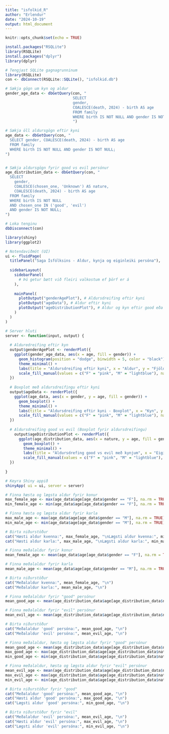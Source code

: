 ```yaml
---
title: "isfolkid_R"
author: "Erlendur"
date: "2024-10-19"
output: html_document
---
```


```r
knitr::opts_chunk$set(echo = TRUE)
```

```r
install.packages("RSQLite")
library(RSQLite)
install.packages("dplyr")
library(dplyr)
```

```r
# Tengjast SQLite gagnagrunninum
library(RSQLite)
con <- dbConnect(RSQLite::SQLite(), "isfolkid.db")

# Sækja gögn um kyn og aldur
gender_age_data <- dbGetQuery(con, "
                              SELECT
                              gender, 
                              COALESCE(death, 2024) - birth AS age
                              FROM family
                              WHERE birth IS NOT NULL AND gender IS NOT NULL;
                              ")

# Sækja öll aldursgögn eftir kyni
age_data <- dbGetQuery(con, "
  SELECT gender, COALESCE(death, 2024) - birth AS age
  FROM family
  WHERE birth IS NOT NULL AND gender IS NOT NULL;
")


# Sækja aldursgögn fyrir good vs evil persónur
age_distribution_data <- dbGetQuery(con, "
  SELECT
    gender,
    COALESCE(chosen_one, 'Unknown') AS nature, 
    COALESCE(death, 2024) - birth AS age
  FROM family
  WHERE birth IS NOT NULL
  AND chosen_one IN ('good', 'evil')
  AND gender IS NOT NULL;
")

# Loka tenginu
dbDisconnect(con)
```

```r
library(shiny)
library(ggplot2)

# Notendaviðmót (UI)
ui <- fluidPage(
  titlePanel("Saga Ísfólksins - Aldur, kynja og eiginleiki persóna"),
  
  sidebarLayout(
    sidebarPanel(
      # Þú getur bætt við fleiri valkostum ef þörf er á
    ),
    
    mainPanel(
      plotOutput("genderAgePlot"), # Aldursdreifing eftir kyni
      plotOutput("ageData"), # Aldur eftir kyni
      plotOutput("ageDistributionPlot"), # Aldur og kyn eftir good eða evil
    )
  )
)

# Server hluti
server <- function(input, output) {
  
  # Alduredreifing eftir kyn
  output$genderAgePlot <- renderPlot({
    ggplot(gender_age_data, aes(x = age, fill = gender)) +
      geom_histogram(position = "dodge", binwidth = 5, color = "black") +
      theme_minimal() +
      labs(title = "Aldursdreifing eftir kyni", x = "Aldur", y = "Fjöldi") +
      scale_fill_manual(values = c("F" = "pink", "M" = "lightblue"), name = "Kyn")
  })
  
  # Boxplot með aldursdreifingu eftir kyni
  output$ageData <- renderPlot({
    ggplot(age_data, aes(x = gender, y = age, fill = gender)) +
      geom_boxplot() +
      theme_minimal() +
      labs(title = "Aldursdreifing eftir kyni - Boxplot", x = "Kyn", y = "Aldur") +
      scale_fill_manual(values = c("F" = "pink", "M" = "lightblue"), name = "Kyn")
  })
    
  # Aldursdreifing good vs evil (Boxplot fyrir aldursdreifingu)
    output$ageDistributionPlot <- renderPlot({
      ggplot(age_distribution_data, aes(x = nature, y = age, fill = gender)) +
        geom_boxplot() +
        theme_minimal() +
        labs(title = "Aldursdrefing good vs evil með kynjum", x = "Eiginleiki", y = "Aldur") +
        scale_fill_manual(values = c("F" = "pink", "M" = "lightblue"), name = "Kyn")
  })
  
}

# Keyra Shiny appið
shinyApp( ui = ui, server = server)
```



```r
# Finna hæsta og lægsta aldur fyrir konur
max_female_age <- max(age_data$age[age_data$gender == "F"], na.rm = TRUE)
min_female_age <- min(age_data$age[age_data$gender == "F"], na.rm = TRUE)

# Finna hæsta og lægsta aldur fyrir karla
max_male_age <- max(age_data$age[age_data$gender == "M"], na.rm = TRUE)
min_male_age <- min(age_data$age[age_data$gender == "M"], na.rm = TRUE)

# Birta niðurstöður
cat("Hæsti aldur kvenna:", max_female_age, "\nLægsti aldur kvenna:", min_female_age, "\n")
cat("Hæsti aldur karla:", max_male_age, "\nLægsti aldur karla:", min_male_age, "\n")

# Finna meðalaldur fyrir konur
mean_female_age <- mean(age_data$age[age_data$gender == "F"], na.rm = TRUE)

# Finna meðalaldur fyrir karla
mean_male_age <- mean(age_data$age[age_data$gender == "M"], na.rm = TRUE)

# Birta niðurstöður
cat("Meðalaldur kvenna:", mean_female_age, "\n")
cat("Meðalaldur karla:", mean_male_age, "\n")

# Finna meðalaldur fyrir "good" persónur
mean_good_age <- mean(age_distribution_data$age[age_distribution_data$nature == "good"], na.rm = TRUE)

# Finna meðalaldur fyrir "evil" persónur
mean_evil_age <- mean(age_distribution_data$age[age_distribution_data$nature == "evil"], na.rm = TRUE)

# Birta niðurstöður
cat("Meðalaldur 'good' persóna:", mean_good_age, "\n")
cat("Meðalaldur 'evil' persóna:", mean_evil_age, "\n")

# Finna meðalaldur, hæsta og lægsta aldur fyrir "good" persónur
mean_good_age <- mean(age_distribution_data$age[age_distribution_data$nature == "good"], na.rm = TRUE)
max_good_age <- max(age_distribution_data$age[age_distribution_data$nature == "good"], na.rm = TRUE)
min_good_age <- min(age_distribution_data$age[age_distribution_data$nature == "good"], na.rm = TRUE)

# Finna meðalaldur, hæsta og lægsta aldur fyrir "evil" persónur
mean_evil_age <- mean(age_distribution_data$age[age_distribution_data$nature == "evil"], na.rm = TRUE)
max_evil_age <- max(age_distribution_data$age[age_distribution_data$nature == "evil"], na.rm = TRUE)
min_evil_age <- min(age_distribution_data$age[age_distribution_data$nature == "evil"], na.rm = TRUE)

# Birta niðurstöður fyrir "good"
cat("Meðalaldur 'good' persóna:", mean_good_age, "\n")
cat("Hæsti aldur 'good' persóna:", max_good_age, "\n")
cat("Lægsti aldur 'good' persóna:", min_good_age, "\n")

# Birta niðurstöður fyrir "evil"
cat("Meðalaldur 'evil' persóna:", mean_evil_age, "\n")
cat("Hæsti aldur 'evil' persóna:", max_evil_age, "\n")
cat("Lægsti aldur 'evil' persóna:", min_evil_age, "\n")



```